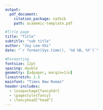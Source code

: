 ```yaml
---
output:
  pdf_document:
    citation_package: natbib
    path: academic-template.pdf

#Title page
title: "Title"
subtitle: "sub title"
author: "Joy Lee-Shi"
date: "`r format(Sys.time(), '%d %B, %Y')`"

#Formatting
fontsize: 12pt
spacing: double
geometry: [a4paper, margin=1in]
linestretch: 1.5
mainfont: "Times New Roman"
header-includes: 
  - \usepackage{fancyhdr}
  - \pagestyle{fancy}
  - \fancyhead["head"]
---
```


